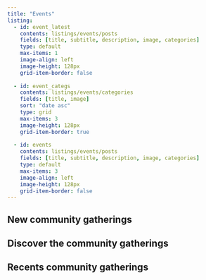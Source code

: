 ```yaml
---
title: "Events"
listing:
  - id: event_latest
    contents: listings/events/posts
    fields: [title, subtitle, description, image, categories]
    type: default
    max-items: 1
    image-align: left
    image-height: 128px
    grid-item-border: false
    
  - id: event_categs
    contents: listings/events/categories
    fields: [title, image]
    sort: "date asc"
    type: grid
    max-items: 3
    image-height: 128px
    grid-item-border: true
    
  - id: events
    contents: listings/events/posts
    fields: [title, subtitle, description, image, categories]
    type: default
    max-items: 3
    image-align: left
    image-height: 128px
    grid-item-border: false
---
```


## New community gatherings

::: {#event_latest}
:::

## Discover the community gatherings

::: {#event_categs}
:::

## Recents community gatherings

::: {#events}
:::
